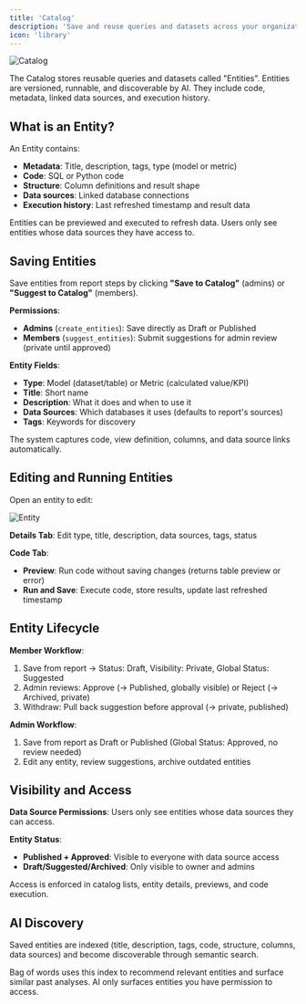 ```yaml
---
title: 'Catalog'
description: 'Save and reuse queries and datasets across your organization'
icon: 'library'
---
```


![Catalog](/assets/media/catalog/catalog.png)

The Catalog stores reusable queries and datasets called "Entities". Entities are versioned, runnable, and discoverable by AI. They include code, metadata, linked data sources, and execution history.

## What is an Entity?

An Entity contains:

* **Metadata**: Title, description, tags, type (model or metric)
* **Code**: SQL or Python code
* **Structure**: Column definitions and result shape
* **Data sources**: Linked database connections
* **Execution history**: Last refreshed timestamp and result data

Entities can be previewed and executed to refresh data. Users only see entities whose data sources they have access to.

## Saving Entities

Save entities from report steps by clicking **"Save to Catalog"** (admins) or **"Suggest to Catalog"** (members).


**Permissions**:
* **Admins** (`create_entities`): Save directly as Draft or Published
* **Members** (`suggest_entities`): Submit suggestions for admin review (private until approved)

**Entity Fields**:
* **Type**: Model (dataset/table) or Metric (calculated value/KPI)
* **Title**: Short name
* **Description**: What it does and when to use it
* **Data Sources**: Which databases it uses (defaults to report's sources)
* **Tags**: Keywords for discovery

The system captures code, view definition, columns, and data source links automatically.

## Editing and Running Entities

Open an entity to edit:

![Entity](/assets/media/catalog/entity.png)

**Details Tab**: Edit type, title, description, data sources, tags, status

**Code Tab**:
* **Preview**: Run code without saving changes (returns table preview or error)
* **Run and Save**: Execute code, store results, update last refreshed timestamp

## Entity Lifecycle

**Member Workflow**:
1. Save from report → Status: Draft, Visibility: Private, Global Status: Suggested
2. Admin reviews: Approve (→ Published, globally visible) or Reject (→ Archived, private)
3. Withdraw: Pull back suggestion before approval (→ private, published)

**Admin Workflow**:
1. Save from report as Draft or Published (Global Status: Approved, no review needed)
2. Edit any entity, review suggestions, archive outdated entities

## Visibility and Access

**Data Source Permissions**: Users only see entities whose data sources they can access.

**Entity Status**:
* **Published + Approved**: Visible to everyone with data source access
* **Draft/Suggested/Archived**: Only visible to owner and admins

Access is enforced in catalog lists, entity details, previews, and code execution.

## AI Discovery

Saved entities are indexed (title, description, tags, code, structure, columns, data sources) and become discoverable through semantic search.

Bag of words uses this index to recommend relevant entities and surface similar past analyses. AI only surfaces entities you have permission to access.
